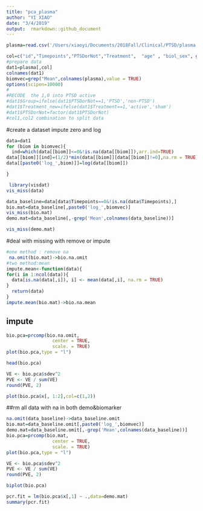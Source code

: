 ```yaml
---
title: "pca_plasma"
author: "YI XIAO"
date: "3/4/2019"
output:  rmarkdown::github_document
---
```


```r
plasma=read.csv('/Users/xiaoyi/Documents/2018Fall/Clinical/PTSD/plasma.csv',na.strings=c("","NA"))

col=c("id","Timepoints","PTSDorNot","Treatment",  "age" , "biol_sex", grep("Mean",colnames(plasma),value = TRUE))
#prepare data
dat1=plasma[,col]
colnames(dat1)
biomvec=grep("Mean",colnames(plasma),value = TRUE)
options(scipen=10000)
#
#RECODE  the 1,0 into PTSD active 
#dat1$Group=ifelse(dat1$PTSDorNot==1,'PTSD','non-PTSD')
#dat1$Treatment_new=ifelse(dat1$Treatment==1,'active','sham')
#dat1$PTSDorNot=factor(dat1$PTSDorNot)
#col1,col2 combination to split data 


```

#create a dataset impute zero and log 
```r

data=dat1
for (biom in biomvec){
  ind=which(data[[biom]]<=0&!is.na(data[[biom]]),arr.ind=TRUE)
data[[biom]][ind]=(1/2)*min(data[[biom]][data[[biom]]!=0],na.rm = TRUE)
data[[paste0('log_',biom)]]=log(data[[biom]])

}

```

```r
 library(visdat)
vis_miss(data)
```

```r
data_baseline=data[data$Timepoints==0&!is.na(data$Timepoints),]
bio.mat=data_baseline[,paste0('log_',biomvec)]
vis_miss(bio.mat)
demo.mat=data_baseline[,-grep('Mean',colnames(data_baseline))]

```
```r
vis_miss(demo.mat)
```

#deal with missing with remove or impute
```r
#one method : remove na 
 na.omit(bio.mat)->bio.na.omit
#two method:mean
impute.mean<-function(data){
for(i in 1:ncol(data)){
  data[is.na(data[,i]), i] <- mean(data[,i], na.rm = TRUE)
}
  return(data)
}
impute.mean(bio.mat)->bio.na.mean
```


## impute
```r

bio.pca=prcomp(bio.na.omit,
                 center = TRUE,
                 scale. = TRUE)
plot(bio.pca,type = "l")
```

```r
head(bio.pca)
```
```r
VE <- bio.pca$sdev^2
PVE <- VE / sum(VE)
round(PVE, 2)
```
```r
plot(bio.pca$x[, 1:2],col=c(1,2))
```


##rm all data with na in both demo&biomarker 

```r
na.omit(data_baseline)->data_baseline.omit
bio.mat=data_baseline.omit[,paste0('log_',biomvec)]
demo.mat=data_baseline.omit[,-grep('Mean',colnames(data_baseline))]
bio.pca=prcomp(bio.mat,
                 center = TRUE,
                 scale. = TRUE)
plot(bio.pca,type = "l")
```


```r
VE <- bio.pca$sdev^2
PVE <- VE / sum(VE)
round(PVE, 2)
```

```r
biplot(bio.pca)
```



```r
pcr.fit = lm(bio.pca$x[,1] ~ .,data=demo.mat) 
summary(pcr.fit)

```





